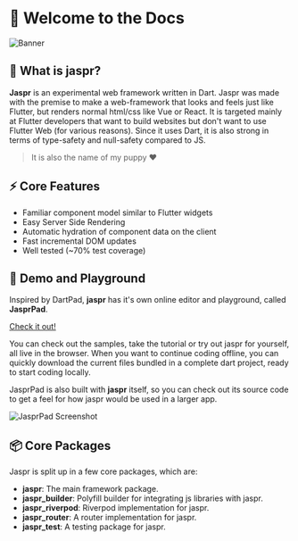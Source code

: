 # 📖 Welcome to the Docs

![Banner](https://github.com/schultek/jaspr/raw/main/assets/jaspr_banner.png)

## 🐶 What is **jaspr**?

**Jaspr** is an experimental web framework written in Dart. Jaspr was made with the premise to make a web-framework that looks and feels just like Flutter, but renders normal html/css like Vue or React. It is targeted mainly at Flutter developers that want to build websites but don't want to use Flutter Web (for various reasons). Since it uses Dart, it is also strong in terms of type-safety and null-safety compared to JS.

> It is also the name of my puppy ❤️

## ⚡️ Core Features

- Familiar component model similar to Flutter widgets
- Easy Server Side Rendering
- Automatic hydration of component data on the client
- Fast incremental DOM updates
- Well tested (~70% test coverage)

## 🚀 Demo and Playground

Inspired by DartPad, **jaspr** has it's own online editor and playground, called **JasprPad**.

[Check it out!](https://jasprpad.schultek.de)

You can check out the samples, take the tutorial or try out jaspr for yourself, all live in the browser. When you want to continue coding offline, you can quickly download the current files bundled in a complete dart project, ready to start coding locally.

JasprPad is also built with **jaspr** itself, so you can check out its source code to get a feel for how jaspr would be used in a larger app.

![JasprPad Screenshot](https://user-images.githubusercontent.com/13920539/170837732-9e09d5f3-e79e-4ddd-b118-72e49456a7cd.png)

## 📦 Core Packages

Jaspr is split up in a few core packages, which are:

- **jaspr**: The main framework package.
- **jaspr_builder**: Polyfill builder for integrating js libraries with jaspr.
- **jaspr_riverpod**: Riverpod implementation for jaspr.
- **jaspr_router**: A router implementation for jaspr.
- **jaspr_test**: A testing package for jaspr.
